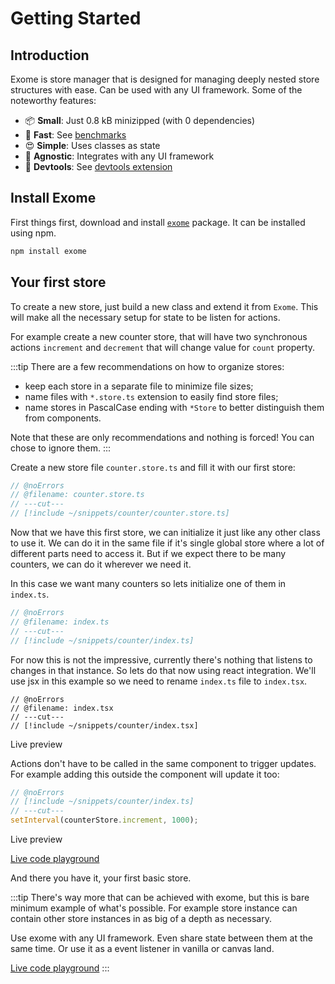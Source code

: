 
# Getting Started

## Introduction

Exome is store manager that is designed for managing deeply nested store structures with ease. Can be used with any UI framework. Some of the noteworthy features:
- 📦 **Small**: Just 0.8 kB minizipped (with 0 dependencies)
- 🚀 **Fast**: See [benchmarks](https://marcisbee.com/js-store-benchmark/?focus=exome)
- 😍 **Simple**: Uses classes as state
- 🤝 **Agnostic**: Integrates with any UI framework
- 🔭 **Devtools**: See [devtools extension](/guides#devtools)

## Install Exome

First things first, download and install [`exome`](https://www.npmjs.com/package/exome) package. It can be installed using npm.

```bash [Terminal]
npm install exome
```

## Your first store

To create a new store, just build a new class and extend it from `Exome`. This will make all the necessary setup for state to be listen for actions.

For example create a new counter store, that will have two synchronous actions `increment` and `decrement` that will change value for `count` property.

:::tip
There are a few recommendations on how to organize stores:
- keep each store in a separate file to minimize file sizes;
- name files with `*.store.ts` extension to easily find store files;
- name stores in PascalCase ending with `*Store` to better distinguish them from components.

Note that these are only recommendations and nothing is forced! You can chose to ignore them.
:::

Create a new store file `counter.store.ts` and fill it with our first store:

```ts twoslash [counter.store.ts] counter.store.ts
// @noErrors
// @filename: counter.store.ts
// ---cut---
// [!include ~/snippets/counter/counter.store.ts]
```

Now that we have this first store, we can initialize it just like any other class to use it. We can do it in the same file if it's single global store where a lot of different parts need to access it. But if we expect there to be many counters, we can do it wherever we need it.

In this case we want many counters so lets initialize one of them in `index.ts`.

```ts twoslash [index.ts] index.ts
// @noErrors
// @filename: index.ts
// ---cut---
// [!include ~/snippets/counter/index.ts]
```

For now this is not the impressive, currently there's nothing that listens to changes in that instance. So lets do that now using react integration. We'll use jsx in this example so we need to rename `index.ts` file to `index.tsx`.

```tsx twoslash [index.tsx] index.tsx
// @noErrors
// @filename: index.tsx
// ---cut---
// [!include ~/snippets/counter/index.tsx]
```

<div className="live-code-preview">
<span>Live preview</span>
<LiveCounterReact />
</div>

Actions don't have to be called in the same component to trigger updates. For example adding this outside the component will update it too:

```ts twoslash
// @noErrors
// [!include ~/snippets/counter/index.ts]
// ---cut---
setInterval(counterStore.increment, 1000);
```

<div className="live-code-preview">
<span>Live preview</span>
<LiveCounterReactInterval />
</div>

[Live code playground](https://dune.land/dune/468e79c1-e31b-4035-bc19-b03dfa363060)

And there you have it, your first basic store.

:::tip
There's way more that can be achieved with exome, but this is bare minimum example of what's possible. For example store instance can contain other store instances in as big of a depth as necessary.

Use exome with any UI framework. Even share state between them at the same time. Or use it as a event listener in vanilla or canvas land.

[Live code playground](https://codesandbox.io/p/sandbox/vue-exome-lchcp)
:::
